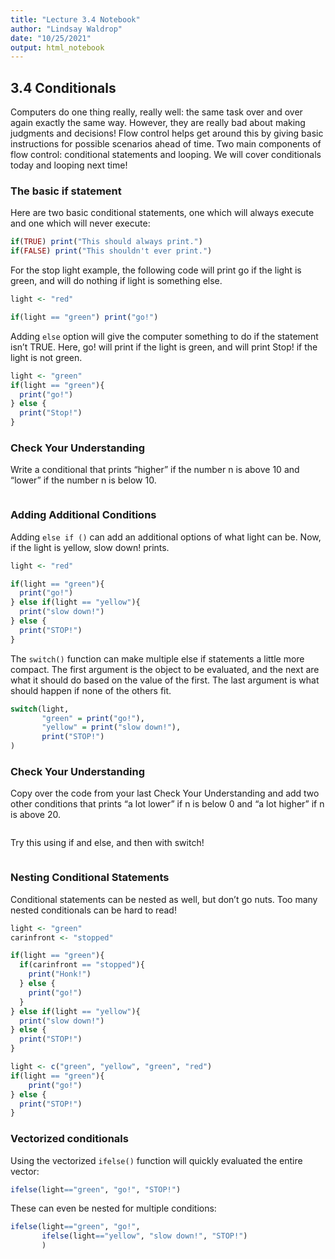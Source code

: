 ```yaml
---
title: "Lecture 3.4 Notebook"
author: "Lindsay Waldrop"
date: "10/25/2021"
output: html_notebook
---
```



## 3.4 Conditionals 

Computers do one thing really, really well: the same task over and over again exactly the same way. However, they are really bad about making judgments and decisions! Flow control helps get around this by giving basic instructions for possible scenarios ahead of time. Two main components of flow control: conditional statements and looping. We will cover conditionals today and looping next time!

### The basic if statement

Here are two basic conditional statements, one which will always execute and one which will never execute:

```r
if(TRUE) print("This should always print.")
if(FALSE) print("This shouldn't ever print.")
```

For the stop light example, the following code will print go if the light is green, and will do nothing if light is something else. 

```r
light <- "red"

if(light == "green") print("go!")
```

Adding `else` option will give the computer something to do if the statement isn't TRUE. Here, go! will print if the light is green, and will print Stop! if the light is not green.

```r
light <- "green"
if(light == "green"){
  print("go!")
} else {
  print("Stop!")
}
```

### Check Your Understanding 

Write a conditional that prints “higher” if the number n is above 10 and  “lower” if the number n is below 10. 

```r

```


### Adding Additional Conditions

Adding `else if ()` can add an additional options of what light can be. Now, if the light is yellow, slow down! prints. 

```r
light <- "red"

if(light == "green"){
  print("go!")
} else if(light == "yellow"){
  print("slow down!")
} else {
  print("STOP!")
}
```

The `switch()` function can make multiple else if statements a little more compact. The first argument is the object to be evaluated, and the next are what it should do based on the value of the first. The last argument is what should happen if none of the others fit. 

```r
switch(light,
       "green" = print("go!"),
       "yellow" = print("slow down!"),
       print("STOP!")
)
```

### Check Your Understanding

Copy over the code from your last Check Your Understanding and add two other conditions that prints "a lot lower" if n is below 0 and "a lot higher" if n is above 20. 

```r

```

Try this using if and else, and then with switch!

```r

```


### Nesting Conditional Statements

Conditional statements can be nested as well, but don't go nuts. Too many nested conditionals can be hard to read! 

```r
light <- "green"
carinfront <- "stopped"

if(light == "green"){
  if(carinfront == "stopped"){
    print("Honk!")
  } else {
    print("go!")
  }
} else if(light == "yellow"){
  print("slow down!")
} else {
  print("STOP!")
}
```

```r
light <- c("green", "yellow", "green", "red")
if(light == "green"){
    print("go!")
} else {
  print("STOP!")
}
```

### Vectorized conditionals 

Using the vectorized `ifelse()` function will quickly evaluated the entire vector: 

```r
ifelse(light=="green", "go!", "STOP!")
```

These can even be nested for multiple conditions: 

```r
ifelse(light=="green", "go!", 
       ifelse(light=="yellow", "slow down!", "STOP!")
       )
```

